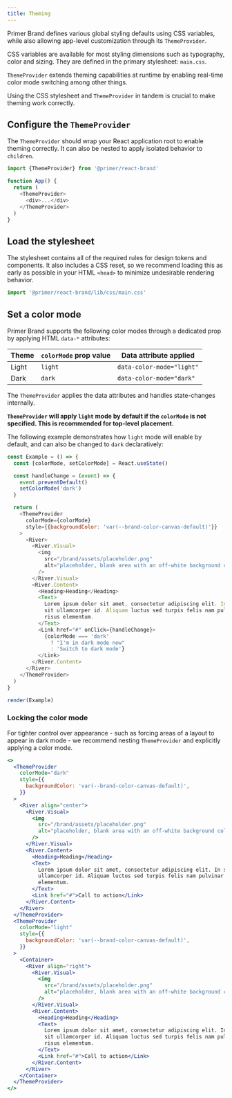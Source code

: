 ```yaml
---
title: Theming
---
```


Primer Brand defines various global styling defaults using CSS variables, while also allowing app-level customization through its `ThemeProvider`.

CSS variables are available for most styling dimensions such as typography, color and sizing. They are defined in the primary stylesheet: `main.css`.

`ThemeProvider` extends theming capabilities at runtime by enabling real-time color mode switching among other things.

Using the CSS stylesheet and `ThemeProvider` in tandem is crucial to make theming work correctly.

## Configure the `ThemeProvider`

The `ThemeProvider` should wrap your React application root to enable theming correctly. It can also be nested to apply isolated behavior to `children`.

```js
import {ThemeProvider} from '@primer/react-brand'

function App() {
  return (
    <ThemeProvider>
      <div>...</div>
    </ThemeProvider>
  )
}
```

## Load the stylesheet

The stylesheet contains all of the required rules for design tokens and components. It also includes a CSS reset, so we recommend loading this as early as possible in your HTML `<head>` to minimize undesirable rendering behavior.

```js
import '@primer/react-brand/lib/css/main.css'
```

## Set a color mode

Primer Brand supports the following color modes through a dedicated prop by applying HTML `data-*` attributes:

| Theme | `colorMode` prop value | Data attribute applied    |
| ----- | ---------------------- | ------------------------- |
| Light | `light`                | `data-color-mode="light"` |
| Dark  | `dark`                 | `data-color-mode="dark"`  |

The `ThemeProvider` applies the data attributes and handles state-changes internally.

**`ThemeProvider` will apply `light` mode by default if the `colorMode` is not specified. This is recommended for top-level placement.**

The following example demonstrates how `light` mode will enable by default, and can also be changed to `dark` declaratively:

```javascript live noinline
const Example = () => {
  const [colorMode, setColorMode] = React.useState()

  const handleChange = (event) => {
    event.preventDefault()
    setColorMode('dark')
  }

  return (
    <ThemeProvider
      colorMode={colorMode}
      style={{backgroundColor: 'var(--brand-color-canvas-default)'}}
    >
      <River>
        <River.Visual>
          <img
            src="/brand/assets/placeholder.png"
            alt="placeholder, blank area with an off-white background color"
          />
        </River.Visual>
        <River.Content>
          <Heading>Heading</Heading>
          <Text>
            Lorem ipsum dolor sit amet, consectetur adipiscing elit. In sapien
            sit ullamcorper id. Aliquam luctus sed turpis felis nam pulvinar
            risus elementum.
          </Text>
          <Link href="#" onClick={handleChange}>
            {colorMode === 'dark'
              ? "I'm in dark mode now"
              : 'Switch to dark mode'}
          </Link>
        </River.Content>
      </River>
    </ThemeProvider>
  )
}

render(Example)
```

### Locking the color mode

For tighter control over appearance - such as forcing areas of a layout to appear in dark mode - we recommend nesting `ThemeProvider` and explicitly applying a color mode.

```jsx live
<>
  <ThemeProvider
    colorMode="dark"
    style={{
      backgroundColor: 'var(--brand-color-canvas-default)',
    }}
  >
    <River align="center">
      <River.Visual>
        <img
          src="/brand/assets/placeholder.png"
          alt="placeholder, blank area with an off-white background color"
        />
      </River.Visual>
      <River.Content>
        <Heading>Heading</Heading>
        <Text>
          Lorem ipsum dolor sit amet, consectetur adipiscing elit. In sapien sit
          ullamcorper id. Aliquam luctus sed turpis felis nam pulvinar risus
          elementum.
        </Text>
        <Link href="#">Call to action</Link>
      </River.Content>
    </River>
  </ThemeProvider>
  <ThemeProvider
    colorMode="light"
    style={{
      backgroundColor: 'var(--brand-color-canvas-default)',
    }}
  >
    <Container>
      <River align="right">
        <River.Visual>
          <img
            src="/brand/assets/placeholder.png"
            alt="placeholder, blank area with an off-white background color"
          />
        </River.Visual>
        <River.Content>
          <Heading>Heading</Heading>
          <Text>
            Lorem ipsum dolor sit amet, consectetur adipiscing elit. In sapien
            sit ullamcorper id. Aliquam luctus sed turpis felis nam pulvinar
            risus elementum.
          </Text>
          <Link href="#">Call to action</Link>
        </River.Content>
      </River>
    </Container>
  </ThemeProvider>
</>
```
